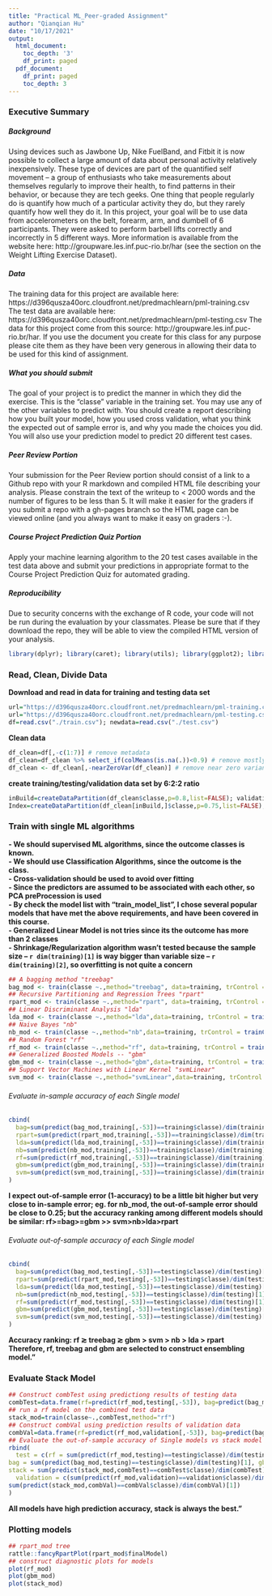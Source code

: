 ```yaml
---
title: "Practical ML_Peer-graded Assignment"
author: "Qianqian Hu"
date: "10/17/2021"
output: 
  html_document:
    toc_depth: '3'
    df_print: paged
  pdf_document:
    df_print: paged
    toc_depth: 3
---
```


### Executive Summary
##### Background
Using devices such as Jawbone Up, Nike FuelBand, and Fitbit it is now possible to collect a large amount of data about personal activity relatively inexpensively. These type of devices are part of the quantified self movement – a group of enthusiasts who take measurements about themselves regularly to improve their health, to find patterns in their behavior, or because they are tech geeks. One thing that people regularly do is quantify how much of a particular activity they do, but they rarely quantify how well they do it. In this project, your goal will be to use data from accelerometers on the belt, forearm, arm, and dumbell of 6 participants. They were asked to perform barbell lifts correctly and incorrectly in 5 different ways. More information is available from the website here: http://groupware.les.inf.puc-rio.br/har (see the section on the Weight Lifting Exercise Dataset). 

##### Data
The training data for this project are available here: https://d396qusza40orc.cloudfront.net/predmachlearn/pml-training.csv
The test data are available here: https://d396qusza40orc.cloudfront.net/predmachlearn/pml-testing.csv
The data for this project come from this source: http://groupware.les.inf.puc-rio.br/har. If you use the document you create for this class for any purpose please cite them as they have been very generous in allowing their data to be used for this kind of assignment. 

##### What you should submit
The goal of your project is to predict the manner in which they did the exercise. This is the "classe" variable in the training set. You may use any of the other variables to predict with. You should create a report describing how you built your model, how you used cross validation, what you think the expected out of sample error is, and why you made the choices you did. You will also use your prediction model to predict 20 different test cases.

##### Peer Review Portion
Your submission for the Peer Review portion should consist of a link to a Github repo with your R markdown and compiled HTML file describing your analysis. Please constrain the text of the writeup to < 2000 words and the number of figures to be less than 5. It will make it easier for the graders if you submit a repo with a gh-pages branch so the HTML page can be viewed online (and you always want to make it easy on graders :-).

##### Course Project Prediction Quiz Portion
Apply your machine learning algorithm to the 20 test cases available in the test data above and submit your predictions in appropriate format to the Course Project Prediction Quiz for automated grading. 

##### Reproducibility
Due to security concerns with the exchange of R code, your code will not be run during the evaluation by your classmates. Please be sure that if they download the repo, they will be able to view the compiled HTML version of your analysis. 

```r
library(dplyr); library(caret); library(utils); library(ggplot2); library(klaR); library(mgcv); library(nlme); library(randomForest)
```

### Read, Clean, Divide Data
**Download and read in data for training and testing data set**
```r
url="https://d396qusza40orc.cloudfront.net/predmachlearn/pml-training.csv"; download.file(url,"./train.csv",method="curl")
url="https://d396qusza40orc.cloudfront.net/predmachlearn/pml-testing.csv"; download.file(url,"./test.csv",method="curl")
df=read.csv("./train.csv"); newdata=read.csv("./test.csv")
```
**Clean data**
```r
df_clean=df[,-c(1:7)] # remove metadata
df_clean=df_clean %>% select_if(colMeans(is.na(.))<0.9) # remove mostly NA columns
df_clean <- df_clean[,-nearZeroVar(df_clean)] # remove near zero variance columns
```
**create training/testing/validation data set by 6:2:2 ratio**
```r
inBuild=createDataPartition(df_clean$classe,p=0.8,list=FALSE); validation=df_clean[-inBuild,]
Index=createDataPartition(df_clean[inBuild,]$classe,p=0.75,list=FALSE); training=df_clean[inBuild,][Index,]; testing=df_clean[inBuild,][-Index,]
```

### Train with single ML algorithms
**- We should supervised ML algorithms, since the outcome classes is known.**\
**- We should use Classification Algorithms, since the outcome is the class.**\
**- Cross-validation should be used to avoid over fitting**\
**- Since the predictors are assumed to be associated with each other, so PCA preProcession is used**\
**- By check the model list with "train_model_list", I chose several popular models that have met the above requirements, and have been covered in this course.**\
**- Generalized Linear Model is not tries since its the outcome has more than 2 classes**\
**- Shrinkage/Regularization algorithm wasn't tested because the sample size -- `r dim(training)[1]` is way bigger than variable size -- `r dim(training)[2]`, so overfitting is not quite a concern**\
```r
## A bagging method "treebag"
bag_mod <- train(classe ~.,method="treebag", data=training, trControl = trainControl(method="cv",number=3))
## Recursive Partitioning and Regression Trees "rpart"
rpart_mod <- train(classe ~.,method="rpart", data=training, trControl = trainControl(method="cv",number=3))
## Linear Discriminant Analysis "lda"
lda_mod <- train(classe ~.,method="lda",data=training, trControl = trainControl(method="cv",number=3))
## Naive Bayes "nb"
nb_mod <- train(classe ~.,method="nb",data=training, trControl = trainControl(method="cv",number=3))
## Random Forest "rf"
rf_mod <- train(classe ~.,method="rf", data=training, trControl = trainControl(method="cv",number=3))
## Generalized Boosted Models -- "gbm"
gbm_mod <- train(classe ~.,method="gbm",data=training, trControl = trainControl(method="cv",number=3))
## Support Vector Machines with Linear Kernel "svmLinear"
svm_mod <- train(classe ~.,method="svmLinear",data=training, trControl = trainControl(method="cv",number=3))
```

###### Evaluate in-sample accuracy of each Single model
```r
cbind(
  bag=sum(predict(bag_mod,training[,-53])==training$classe)/dim(training)[1],
  rpart=sum(predict(rpart_mod,training[,-53])==training$classe)/dim(training)[1],
  lda=sum(predict(lda_mod,training[,-53])==training$classe)/dim(training)[1],
  nb=sum(predict(nb_mod,training[,-53])==training$classe)/dim(training)[1],
  rf=sum(predict(rf_mod,training[,-53])==training$classe)/dim(training)[1],
  gbm=sum(predict(gbm_mod,training[,-53])==training$classe)/dim(training)[1],
  svm=sum(predict(svm_mod,training[,-53])==training$classe)/dim(training)[1]
)
```

**I expect out-of-sample error (1-accuracy) to be a little bit higher but very close to in-sample error; eg. for nb_mod, the out-of-sample error should be close to 0.25; but the accuracy ranking among different models should be similar: rf>=bag>=gbm >> svm>nb>lda>rpart**\

###### Evaluate out-of-sample accuracy of each Single model
```r
cbind(
  bag=sum(predict(bag_mod,testing[,-53])==testing$classe)/dim(testing)[1],
  rpart=sum(predict(rpart_mod,testing[,-53])==testing$classe)/dim(testing)[1],
  lda=sum(predict(lda_mod,testing[,-53])==testing$classe)/dim(testing)[1],
  nb=sum(predict(nb_mod,testing[,-53])==testing$classe)/dim(testing)[1],
  rf=sum(predict(rf_mod,testing[,-53])==testing$classe)/dim(testing)[1],
  gbm=sum(predict(gbm_mod,testing[,-53])==testing$classe)/dim(testing)[1],
  svm=sum(predict(svm_mod,testing[,-53])==testing$classe)/dim(testing)[1]
)
```
**Accuracy ranking: rf ≳ treebag ≳ gbm > svm > nb > lda > rpart**\
**Therefore, rf, treebag and gbm are selected to construct ensembling model."**\

### Evaluate Stack Model
```r
## Construct combTest using predictiong results of testing data
combTest=data.frame(rf=predict(rf_mod,testing[,-53]), bag=predict(bag_mod,testing[,-53]), gbm=predict(gbm_mod,testing[,-53]),classe=testing$classe)
## run a rf model on the combined test data
stack_mod=train(classe~.,combTest,method="rf")
## Construct combVal using prediction results of validation data
combVal=data.frame(rf=predict(rf_mod,validation[,-53]), bag=predict(bag_mod,validation[,-53]), gbm=predict(gbm_mod,validation[,-53]),classe=validation$classe)
## Evaluate the out-of-sample accuracy of Single models vs stack model
rbind(
  test = c(rf = sum(predict(rf_mod,testing)==testing$classe)/dim(testing)[1], 
bag = sum(predict(bag_mod,testing)==testing$classe)/dim(testing)[1], gbm = sum(predict(gbm_mod,testing)==testing$classe)/dim(testing)[1], 
stack = sum(predict(stack_mod,combTest)==combTest$classe)/dim(combTest)[1]),
  validation = c(sum(predict(rf_mod,validation)==validation$classe)/dim(validation)[1], sum(predict(bag_mod,validation)==validation$classe)/dim(validation)[1], sum(predict(gbm_mod,validation)==validation$classe)/dim(validation)[1],
sum(predict(stack_mod,combVal)==combVal$classe)/dim(combVal)[1])
)
```

**All models have high prediction accuracy, stack is always the best."**

### Plotting models
```r
## rpart_mod tree
rattle::fancyRpartPlot(rpart_mod$finalModel)
## construct diagnostic plots for models
plot(rf_mod)
plot(gbm_mod)
plot(stack_mod)
```
